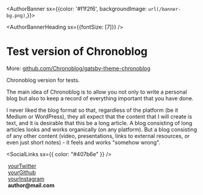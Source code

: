 <AuthorBanner sx={{color: '#f1f2f6', backgroundImage: `url(/banner-bg.png)`,}}>
  <AuthorBannerAvatar />
      <div>
        <AuthorBannerHeading sx={{fontSize: [7]}} />
        <AuthorBannerDescription />
        <SocialLinks fontSize="30px" />
      </div>
</AuthorBanner>

# Test version of Chronoblog

More: [github.com/Chronoblog/gatsby-theme-chronoblog](https://github.com/Chronoblog/gatsby-theme-chronoblog)

Chronoblog version for tests.

The main idea of ​​Chronoblog is to allow you not only to write a personal blog but also to keep a record of everything important that you have done.

I never liked the blog format so that, regardless of the platform (be it Medium or WordPress), they all expect that the content that I will create is text, and it is desirable that this be a long article. A blog consisting of long articles looks and works organically (on any platform). But a blog consisting of any other content (video, presentations, links to external resources, or even just short notes) - it feels and works "somehow wrong".

<SocialLinks sx={{ color: "#407b6e" }} />

<p>
  <FontAwesomeIcon icon={['fab', 'twitter']} />
  &nbsp;<a href="https://twitter.com/twitter">yourTwitter</a>
  <br />
  <FontAwesomeIcon icon={['fab', 'github']} />
  &nbsp;<a href="https://github.com/github">yourGithub</a>
  <br />
  <FontAwesomeIcon icon={['fab', 'instagram']} />
  &nbsp;<a href="https://www.instagram.com/">yourInstagram</a>
  <br />
  <FontAwesomeIcon icon="at" />
  &nbsp;<b>author@mail.com</b>
</p>

<FeedItems 
  itemsFormat="compact"
  limit={5} 
/>

<FeedSearch />
<Tags />
<FeedItems />
